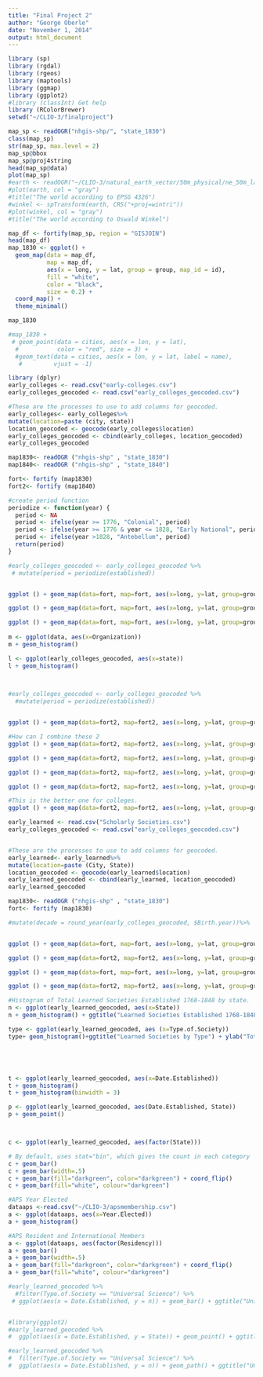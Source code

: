 ```yaml
---
title: "Final Project 2"
author: "George Oberle"
date: "November 1, 2014"
output: html_document
---
```


```r

library (sp)
library (rgdal)
library (rgeos)
library (maptools)
library (ggmap)
library (ggplot2)
#library (classInt) Get help
library (RColorBrewer)
setwd("~/CLIO-3/finalproject")
```

```r
map_sp <- readOGR("nhgis-shp/", "state_1830")
class(map_sp)
str(map_sp, max.level = 2)
map_sp@bbox
map_sp@proj4string
head(map_sp@data)
plot(map_sp)
#earth <- readOGR("~/CLIO-3/natural_earth_vector/50m_physical/ne_50m_land/", "ne_50m_land")
#plot(earth, col = "gray")
#title("The world according to EPSG 4326")
#winkel <- spTransform(earth, CRS("+proj=wintri"))
#plot(winkel, col = "gray")
#title("The world according to Oswald Winkel")

```

```r
map_df <- fortify(map_sp, region = "GISJOIN")
head(map_df)
map_1830 <- ggplot() + 
  geom_map(data = map_df,
           map = map_df,
           aes(x = long, y = lat, group = group, map_id = id),
           fill = "white",
           color = "black",
           size = 0.2) +
  coord_map() +
  theme_minimal()

map_1830

```

```r
#map_1830 +
 # geom_point(data = cities, aes(x = lon, y = lat),
  #           color = "red", size = 3) +
  #geom_text(data = cities, aes(x = lon, y = lat, label = name),
   #         vjust = -1)
```

```r
library (dplyr)
early_colleges <- read.csv("early-colleges.csv")
early_colleges_geocoded <- read.csv("early_colleges_geocoded.csv")

#These are the processes to use to add columns for geocoded.
early_colleges<- early_colleges%>%
mutate(location=paste (city, state))
location_geocoded <- geocode(early_colleges$location)
early_colleges_geocoded <- cbind(early_colleges, location_geocoded)
early_colleges_geocoded

map1830<- readOGR ("nhgis-shp" , "state_1830")
map1840<- readOGR ("nhgis-shp" , "state_1840")

fort<- fortify (map1830)
fort2<- fortify (map1840)
```



```r
#create period function
periodize <- function(year) {
  period <- NA
  period <- ifelse(year >= 1776, "Colonial", period)
  period <- ifelse(year >= 1776 & year <= 1828, "Early National", period)
  period <- ifelse(year >1828, "Antebellum", period)
  return(period)
}


```


```r
#early_colleges_geocoded <- early_colleges_geocoded %>%
 # mutate(period = periodize(established))


ggplot () + geom_map(data=fort, map=fort, aes(x=long, y=lat, group=group, map_id=id), color="black", fill="white") +geom_point(data=early_colleges_geocoded, aes (x=lon, y=lat), color="red") + coord_map()

ggplot () + geom_map(data=fort, map=fort, aes(x=long, y=lat, group=group, map_id=id), color="black", fill="white") +geom_point(data=early_colleges_geocoded, aes (x=lon, y=lat, color=factor(established)) ) + coord_map()

ggplot () + geom_map(data=fort, map=fort, aes(x=long, y=lat, group=group, map_id=id), color="black", fill="white") +geom_point(data=early_colleges_geocoded, aes (x=lon, y=lat, color=factor(period)) ) + coord_map()
 
m <- ggplot(data, aes(x=Organization))
m + geom_histogram()

l <- ggplot(early_colleges_geocoded, aes(x=state))
l + geom_histogram()

                                                                                                                                                               
```

```r

#early_colleges_geocoded <- early_colleges_geocoded %>%
  #mutate(period = periodize(established))


ggplot () + geom_map(data=fort2, map=fort2, aes(x=long, y=lat, group=group, map_id=id), color="black", fill="white") +geom_point(data=early_colleges_geocoded, aes(x=lon, y=lat, shape=period), color="red") + coord_map()

#How can I combine these 2
ggplot () + geom_map(data=fort2, map=fort2, aes(x=long, y=lat, group=group, map_id=id), color="black", fill="white") +geom_point(data=early_learned_geocoded, aes (x=lon, y=lat), color="blue") + coord_map()

ggplot () + geom_map(data=fort2, map=fort2, aes(x=long, y=lat, group=group, map_id=id), color="black", fill="white") +geom_point(data=early_colleges_geocoded, aes (x=lon, y=lat, color=factor(established)) ) + coord_map()

ggplot () + geom_map(data=fort2, map=fort2, aes(x=long, y=lat, group=group, map_id=id), color="grey", fill="white") +geom_point(data=early_colleges_geocoded, aes (x=lon, y=lat, color=factor(period)) ) + coord_map()

ggplot () + geom_map(data=fort2, map=fort2, aes(x=long, y=lat, group=group, map_id=id), color="grey", fill="white") +geom_point(data=early_colleges_geocoded, size=4, aes (x=lon, y=lat, color=factor(period)) ) + coord_map()

#This is the better one for colleges.
ggplot () + geom_map(data=fort2, map=fort2, aes(x=long, y=lat, group=group, map_id=id), color="grey", fill="white") +geom_point(data=early_colleges_geocoded, size=4, aes (x=lon, y=lat, color=factor(period), shape=factor(period)) ) + coord_map()


```



```r
early_learned <- read.csv("Scholarly Societies.csv")
early_colleges_geocoded <- read.csv("early_colleges_geocoded.csv")


#These are the processes to use to add columns for geocoded.
early_learned<- early_learned%>%
mutate(location=paste (City, State))
location_geocoded <- geocode(early_learned$location)
early_learned_geocoded <- cbind(early_learned, location_geocoded)
early_learned_geocoded

map1830<- readOGR ("nhgis-shp" , "state_1830")
fort<- fortify (map1830)

#mutate(decade = round_year(early_colleges_geocoded, $Birth.year))%>%


ggplot () + geom_map(data=fort, map=fort, aes(x=long, y=lat, group=group, map_id=id), color="black", fill="white") +geom_point(data=early_learned_geocoded, aes (x=lon, y=lat), color="red") + coord_map()

ggplot () + geom_map(data=fort2, map=fort2, aes(x=long, y=lat, group=group, map_id=id), color="black", fill="light grey") +geom_point(data=early_learned_geocoded, size= 3, aes (x=lon, y=lat), color="blue") + coord_map()

ggplot () + geom_map(data=fort, map=fort, aes(x=long, y=lat, group=group, map_id=id), color="black", fill="white") +geom_point(data=early_learned_geocoded, aes (x=lon, y=lat, color=factor(Date.Established)) ) + coord_map()

ggplot () + geom_map(data=fort2, map=fort2, aes(x=long, y=lat, group=group, map_id=id), color="grey", fill="white") +geom_point(data=early_learned_geocoded, size=3, aes (x=lon, y=lat, color=factor(Date.Established)) ) + coord_map()

#Histogram of Total Learned Societies Established 1768-1848 by state.
n <- ggplot(early_learned_geocoded, aes(x=State))
n + geom_histogram() + ggtitle("Learned Societies Established 1768-1848") + ylab("Total Established")

type <- ggplot(early_learned_geocoded, aes (x=Type.of.Society))
type+ geom_histogram()+ggtitle("Learned Societies by Type") + ylab("Total Established") + xlab ("Type of Society")





t <- ggplot(early_learned_geocoded, aes(x=Date.Established))
t + geom_histogram()
t + geom_histogram(binwidth = 3)

p <- ggplot(early_learned_geocoded, aes(Date.Established, State))
p + geom_point()



c <- ggplot(early_learned_geocoded, aes(factor(State)))

# By default, uses stat="bin", which gives the count in each category
c + geom_bar()
c + geom_bar(width=.5)
c + geom_bar(fill="darkgreen", color="darkgreen") + coord_flip()
c + geom_bar(fill="white", colour="darkgreen")


```

```r
#APS Year Elected
dataaps <-read.csv("~/CLIO-3/apsmembership.csv")
a <- ggplot(dataaps, aes(x=Year.Elected))
a + geom_histogram()

#APS Resident and International Members
a <- ggplot(dataaps, aes(factor(Residency)))
a + geom_bar()
a + geom_bar(width=.5)
a + geom_bar(fill="darkgreen", color="darkgreen") + coord_flip()
a + geom_bar(fill="white", colour="darkgreen")

```




```r
#early_learned_geocoded %>%
  #filter(Type.of.Society == "Universal Science") %>%
 # ggplot(aes(x = Date.Established, y = n)) + geom_bar() + ggtitle("Universal Science")


#library(ggplot2)
#early_learned_geocoded %>%
#  ggplot(aes(x = Date.Established, y = State)) + geom_point() + ggtitle#("Learned Societies")

#early_learned_geocoded %>%
#  filter(Type.of.Society == "Universal Science") %>%
#  ggplot(aes(x = Date.Established, y = n)) + geom_path() + ggtitle("Universal Science")

```



